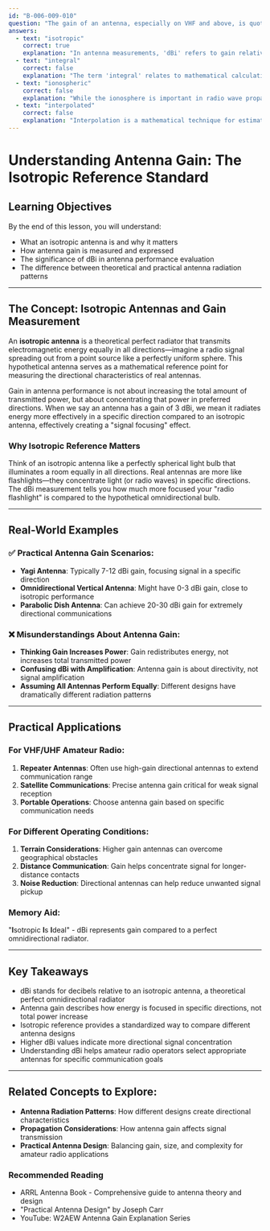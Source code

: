```yaml
---
id: "B-006-009-010"
question: "The gain of an antenna, especially on VHF and above, is quoted in dBi. The \"i\" in this expression stands for:"
answers:
  - text: "isotropic"
    correct: true
    explanation: "In antenna measurements, 'dBi' refers to gain relative to an isotropic antenna, which is a theoretical perfect omnidirectional radiator that transmits energy equally in all directions. An isotropic antenna serves as a standardized reference point for measuring the directional performance of real-world antennas. This reference allows engineers and amateur radio operators to quantify how much more effectively an actual antenna radiates energy in a preferred direction compared to this ideal radiator."
  - text: "integral"
    correct: false
    explanation: "The term 'integral' relates to mathematical calculations and has no specific meaning in antenna gain measurements. This answer is incorrect and demonstrates a misunderstanding of antenna gain terminology. Antenna performance is measured using standardized reference points, and 'integral' does not describe any aspect of antenna radiation characteristics."
  - text: "ionospheric"
    correct: false
    explanation: "While the ionosphere is important in radio wave propagation, particularly for HF communications, it has no direct relationship to antenna gain measurement. The 'i' in dBi specifically refers to a radiation reference point, not a propagation layer. Using 'ionospheric' as an explanation shows a misapplication of radio wave propagation concepts to antenna gain measurements."
  - text: "interpolated"
    correct: false
    explanation: "Interpolation is a mathematical technique for estimating values between known data points, but it is not related to antenna gain measurements. This answer incorrectly suggests a computational method rather than understanding the standardized reference used in antenna gain specifications. The dBi measurement is a direct comparison to an isotropic radiator, not an interpolated estimate."
---
```


# Understanding Antenna Gain: The Isotropic Reference Standard

## Learning Objectives
By the end of this lesson, you will understand:
- What an isotropic antenna is and why it matters
- How antenna gain is measured and expressed
- The significance of dBi in antenna performance evaluation
- The difference between theoretical and practical antenna radiation patterns

---

## The Concept: Isotropic Antennas and Gain Measurement

An **isotropic antenna** is a theoretical perfect radiator that transmits electromagnetic energy equally in all directions—imagine a radio signal spreading out from a point source like a perfectly uniform sphere. This hypothetical antenna serves as a mathematical reference point for measuring the directional characteristics of real antennas.

Gain in antenna performance is not about increasing the total amount of transmitted power, but about concentrating that power in preferred directions. When we say an antenna has a gain of 3 dBi, we mean it radiates energy more effectively in a specific direction compared to an isotropic antenna, effectively creating a "signal focusing" effect.

### Why Isotropic Reference Matters

Think of an isotropic antenna like a perfectly spherical light bulb that illuminates a room equally in all directions. Real antennas are more like flashlights—they concentrate light (or radio waves) in specific directions. The dBi measurement tells you how much more focused your "radio flashlight" is compared to the hypothetical omnidirectional bulb.

---

## Real-World Examples

### ✅ Practical Antenna Gain Scenarios:
- **Yagi Antenna**: Typically 7-12 dBi gain, focusing signal in a specific direction
- **Omnidirectional Vertical Antenna**: Might have 0-3 dBi gain, close to isotropic performance
- **Parabolic Dish Antenna**: Can achieve 20-30 dBi gain for extremely directional communications

### ❌ Misunderstandings About Antenna Gain:
- **Thinking Gain Increases Power**: Gain redistributes energy, not increases total transmitted power
- **Confusing dBi with Amplification**: Antenna gain is about directivity, not signal amplification
- **Assuming All Antennas Perform Equally**: Different designs have dramatically different radiation patterns

---

## Practical Applications

### For VHF/UHF Amateur Radio:
1. **Repeater Antennas**: Often use high-gain directional antennas to extend communication range
2. **Satellite Communications**: Precise antenna gain critical for weak signal reception
3. **Portable Operations**: Choose antenna gain based on specific communication needs

### For Different Operating Conditions:
1. **Terrain Considerations**: Higher gain antennas can overcome geographical obstacles
2. **Distance Communication**: Gain helps concentrate signal for longer-distance contacts
3. **Noise Reduction**: Directional antennas can help reduce unwanted signal pickup

### Memory Aid:
"**I**sotropic **I**s **I**deal" - dBi represents gain compared to a perfect omnidirectional radiator.

---

## Key Takeaways

- dBi stands for decibels relative to an isotropic antenna, a theoretical perfect omnidirectional radiator
- Antenna gain describes how energy is focused in specific directions, not total power increase
- Isotropic reference provides a standardized way to compare different antenna designs
- Higher dBi values indicate more directional signal concentration
- Understanding dBi helps amateur radio operators select appropriate antennas for specific communication goals

---

## Related Concepts to Explore:
- **Antenna Radiation Patterns**: How different designs create directional characteristics
- **Propagation Considerations**: How antenna gain affects signal transmission
- **Practical Antenna Design**: Balancing gain, size, and complexity for amateur radio applications

### Recommended Reading
- ARRL Antenna Book - Comprehensive guide to antenna theory and design
- "Practical Antenna Design" by Joseph Carr
- YouTube: W2AEW Antenna Gain Explanation Series